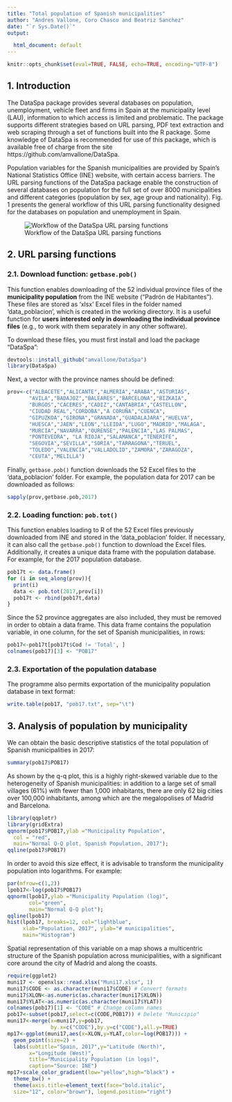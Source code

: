 ```yaml
---
title: "Total population of Spanish municipalities"
author: "Andres Vallone, Coro Chasco and Beatriz Sanchez"
date: "`r Sys.Date()`"
output:

  html_document: default
---
```


```r
knitr::opts_chunk$set(eval=TRUE, FALSE, echo=TRUE, encoding="UTF-8")
```

## 1. Introduction

The DataSpa package provides several databases on population, unemployment, vehicle fleet and firms in Spain at the municipality level (LAU), information to which access is limited and problematic. The package supports different strategies based on URL parsing, PDF text extraction and web scraping through a set of functions built into the R package. Some knowledge of DataSpa is recommended for use of this package, which is available free of charge from the site https://github.com/amvallone/DataSpa.

Population variables for the Spanish municipalities are provided by Spain’s National Statistics Office (INE) website, with certain access barriers. The URL parsing functions of the DataSpa package enable the construction of several databases on population for the full set of over 8000 municipalities and different categories (population by sex, age group and nationality). Fig. 1 presents the general workflow of this URL parsing functionality designed for the databases on population and unemployment in Spain.

![Workflow of the DataSpa URL parsing functions](Fig1.png)

## 2. URL parsing functions

### 2.1. Download function: `getbase.pob()`

This function enables downloading of the 52 individual province files of the **municipality population** from the INE website (“Padrón de Habitantes”). These files are stored as ‘xlsx’ Excel files in the folder named ‘data_poblacion’, which is created in the working directory. It is a useful function for  **users interested only in downloading the individual province files** (e.g., to work with them separately in any other software).

To download these files, you must first install and load the package "DataSpa":
```r
devtools::install_github("amvallone/DataSpa")
library(DataSpa)
``` 

Next, a vector with the province names should be defined:
```r
prov<-c("ALBACETE","ALICANTE","ALMERIA","ARABA","ASTURIAS",
       "AVILA","BADAJOZ","BALEARES","BARCELONA","BIZKAIA",
       "BURGOS","CACERES","CADIZ","CANTABRIA","CASTELLON",
       "CIUDAD REAL","CORDOBA","A CORUÑA","CUENCA",
       "GIPUZKOA","GIRONA","GRANADA","GUADALAJARA","HUELVA",
       "HUESCA","JAEN","LEON","LLEIDA","LUGO","MADRID","MALAGA",
       "MURCIA","NAVARRA","OURENSE","PALENCIA","LAS PALMAS",
       "PONTEVEDRA", "LA RIOJA","SALAMANCA","TENERIFE",
       "SEGOVIA","SEVILLA","SORIA","TARRAGONA","TERUEL",
       "TOLEDO","VALENCIA","VALLADOLID","ZAMORA","ZARAGOZA",
       "CEUTA","MELILLA")
``` 

Finally, `getbase.pob()` function downloads the 52 Excel files to the ‘data_poblacion’ folder. For example, the population data for 2017 can be downloaded as follows:
```r
sapply(prov,getbase.pob,2017)
``` 

### 2.2. Loading function: `pob.tot()`

This function enables loading to R of the 52 Excel files previously downloaded from INE and stored in the ‘data_poblacion’ folder. If necessary, it can also call the `getbase.pob()` function to download the Excel files. Additionally, it creates a unique data frame with the population database. For example, for the 2017 population database.

```r
pob17t <- data.frame()
for (i in seq_along(prov)){
  print(i)
  data <- pob.tot(2017,prov[i])
  pob17t <- rbind(pob17t,data)
}
```

Since the 52 province aggregates are also included, they must be removed in order to obtain a data frame. This data frame contains the population variable, in one column, for the set of Spanish municipalities, in rows:

```r
pob17<-pob17t[pob17t$Cod != 'Total', ]
colnames(pob17)[3] <- "POB17"

``` 

### 2.3. Exportation of the population database 

The programme also permits exportation of the municipality population database in text format:
```r
write.table(pob17, "pob17.txt", sep="\t")
```

## 3. Analysis of population by municipality

We can obtain the basic descriptive statistics of the total population of Spanish municipalities in 2017:

```r
summary(pob17$POB17)
```

As shown by the q-q plot, this is a highly right-skewed variable due to the heterogeneity of Spanish municipalities: in addition to a large set of small villages (61%) with fewer than 1,000 inhabitants, there are only 62 big cities over 100,000 inhabitants, among which are the megalopolises of Madrid and Barcelona.

```r
library(qqplotr)
library(gridExtra)
qqnorm(pob17$POB17,ylab ="Municipality Population",
  col = "red",
  main="Normal Q-Q plot, Spanish Population, 2017");
qqline(pob17$POB17)
```

In order to avoid this size effect, it is advisable to transform the municipality population into logarithms. For example:

```r
par(mfrow=c(1,2))
lpob17<-log(pob17$POB17)
qqnorm(lpob17,ylab ="Municipality Population (log)",
       col="green",
       main="Normal Q-Q plot");
qqline(lpob17)
hist(lpob17, breaks=12, col="lightblue",
     xlab="Population, 2017", ylab="# municipalities",
     main="Histogram")
```

Spatial representation of this variable on a map shows a multicentric structure of the Spanish population across municipalities, with a significant core around the city of Madrid and along the coasts.

```r
require(ggplot2)
muni17 <- openxlsx::read.xlsx("Muni17.xlsx", 1)
muni17$CODE <- as.character(muni17$CODE) # Convert formats
muni17$XLON<-as.numeric(as.character(muni17$XLON))
muni17$YLAT<-as.numeric(as.character(muni17$YLAT))
colnames(pob17)[1] <- "CODE" # Change column names
pob17<-subset(pob17,select=c(CODE,POB17)) # Delete "Municipio"
muni17<-merge(x=muni17,y=pob17,
              by.x=c("CODE"),by.y=c("CODE"),all.y=TRUE)
mp17<-ggplot(muni17,aes(x=XLON,y=YLAT,color=log(POB17))) +
  geom_point(size=2) +
  labs(subtitle="Spain, 2017",y="Latitude (North)",
       x="Longitude (West)",
       title="Municipality Population (in logs)",
       caption="Source: INE")
mp17+scale_color_gradient(low="yellow",high="black") +
  theme_bw() + 
  theme(axis.title=element_text(face="bold.italic",
  size="12", color="brown"), legend.position="right")

```

